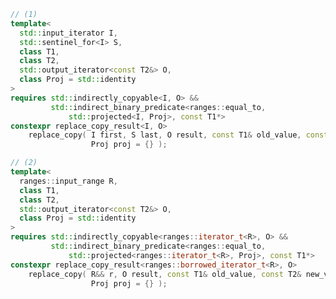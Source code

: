 ```cpp
// (1)
template<
  std::input_iterator I,
  std::sentinel_for<I> S,
  class T1,
  class T2,
  std::output_iterator<const T2&> O,
  class Proj = std::identity
>
requires std::indirectly_copyable<I, O> &&
         std::indirect_binary_predicate<ranges::equal_to,
             std::projected<I, Proj>, const T1*>
constexpr replace_copy_result<I, O>
    replace_copy( I first, S last, O result, const T1& old_value, const T2& new_value,
                  Proj proj = {} );

// (2)
template<
  ranges::input_range R,
  class T1,
  class T2,
  std::output_iterator<const T2&> O,
  class Proj = std::identity
>
requires std::indirectly_copyable<ranges::iterator_t<R>, O> &&
         std::indirect_binary_predicate<ranges::equal_to,
             std::projected<ranges::iterator_t<R>, Proj>, const T1*>
constexpr replace_copy_result<ranges::borrowed_iterator_t<R>, O>
    replace_copy( R&& r, O result, const T1& old_value, const T2& new_value,
                  Proj proj = {} );
```
